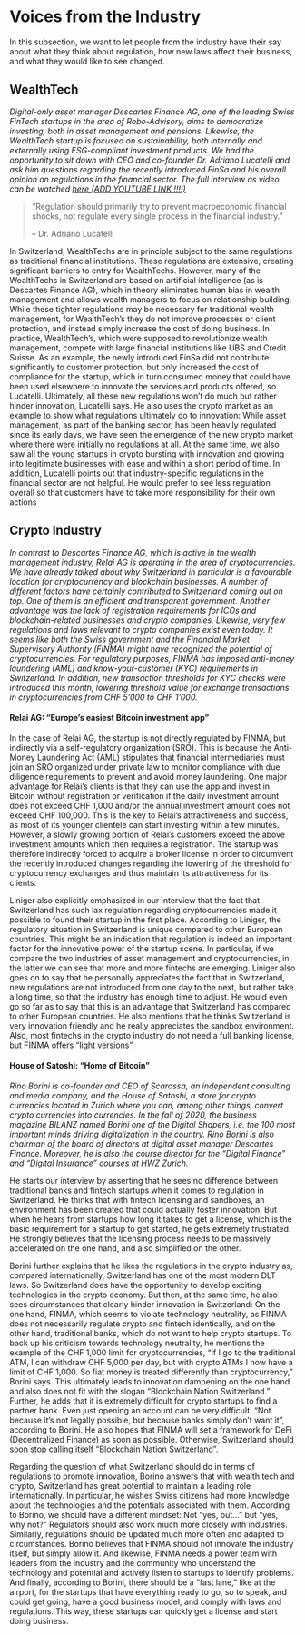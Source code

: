 # Voices from the Industry
In this subsection, we want to let people from the industry have their say about what they think about regulation, how new laws affect their business, and what they would like to see changed.

## WealthTech
*Digital-only asset manager Descartes Finance AG, one of the leading Swiss FinTech startups in the area of Robo-Advisory, aims to democratize investing, both in asset management and pensions. Likewise, the WealthTech startup is focused on sustainability, both internally and externally using ESG-compliant investment products. We had the opportunity to sit down with CEO and co-founder Dr. Adriano Lucatelli and ask him questions regarding the recently introduced FinSa and his overall opinion on regulations in the financial sector. The full interview as video can be watched [here (ADD YOUTUBE LINK !!!!)](https://www.youtube.com)*

> "Regulation should primarily try to prevent macroeconomic financial shocks, not regulate every single process in the financial industry."
>
> -- Dr. Adriano Lucatelli

In Switzerland, WealthTechs are in principle subject to the same regulations as traditional financial institutions. These regulations are extensive, creating significant barriers to entry for WealthTechs. However, many of the WealthTechs in Switzerland are based on artificial intelligence (as is Descartes Finance AG), which in theory eliminates human bias in wealth management and allows wealth managers to focus on relationship building. While these tighter regulations may be necessary for traditional wealth management, for WealthTech’s they do not improve processes or client protection, and instead simply increase the cost of doing business. In practice, WealthTech’s, which were supposed to revolutionize wealth management, compete with large financial institutions like UBS and Credit Suisse. 
As an example, the newly introduced FinSa did not contribute significantly to customer protection, but only increased the cost of compliance for the startup, which in turn consumed money that could have been used elsewhere to innovate the services and products offered, so Lucatelli. Ultimately, all these new regulations won't do much but rather hinder innovation, Lucatelli says.
He also uses the crypto market as an example to show what regulations ultimately do to innovation: While asset management, as part of the banking sector, has been heavily regulated since its early days, we have seen the emergence of the new crypto market where there were initially no regulations at all. At the same time, we also saw all the young startups in crypto bursting with innovation and growing into legitimate businesses with ease and within a short period of time. In addition, Lucatelli points out that industry-specific regulations in the financial sector are not helpful. He would prefer to see less regulation overall so that customers have to take more responsibility for their own actions

## Crypto Industry

*In contrast to Descartes Finance AG, which is active in the wealth management industry, Relai AG is operating in the area of cryptocurrencies. We have already talked about why Switzerland in particular is a favourable location for cryptocurrency and blockchain businesses. A number of different factors have certainly contributed to Switzerland coming out on top. One of them is an efficient and transparent government. Another advantage was the lack of registration requirements for ICOs and blockchain-related businesses and crypto companies. Likewise, very few regulations and laws relevant to crypto companies exist even today. It seems like both the Swiss government and the Financial Market Supervisory Authority (FINMA) might have recognized the potential of cryptocurrencies. For regulatory purposes, FINMA has imposed anti-money laundering (AML) and know-your-customer (KYC) requirements in Switzerland. In addition, new transaction thresholds for KYC checks were introduced this month, lowering threshold value for exchange transactions in cryptocurrencies from CHF 5’000 to CHF 1’000.*

#### Relai AG: “Europe’s easiest Bitcoin investment app”
In the case of Relai AG, the startup is not directly regulated by FINMA, but indirectly via a self-regulatory organization (SRO). This is because the Anti-Money Laundering Act (AML) stipulates that financial intermediaries must join an SRO organized under private law to monitor compliance with due diligence requirements to prevent and avoid money laundering. One major advantage for Relai’s clients is that they can use the app and invest in Bitcoin without registration or verification if the daily investment amount does not exceed CHF 1,000 and/or the annual investment amount does not exceed CHF 100,000. This is the key to Relai’s attractiveness and success, as most of its younger clientele can start investing within a few minutes. However, a slowly growing portion of Relai's customers exceed the above investment amounts which then requires a registration. The startup was therefore indirectly forced to acquire a broker license in order to circumvent the recently introduced changes regarding the lowering of the threshold for cryptocurrency exchanges and thus maintain its attractiveness for its clients.

Liniger also explicitly emphasized in our interview that the fact that Switzerland has such lax regulation regarding cryptocurrencies made it possible to found their startup in the first place. According to Liniger, the regulatory situation in Switzerland is unique compared to other European countries. This might be an indication that regulation is indeed an important factor for the innovative power of the startup scene. In particular, if we compare the two industries of asset management and cryptocurrencies, in the latter we can see that more and more fintechs are emerging. Liniger also goes on to say that he personally appreciates the fact that in Switzerland, new regulations are not introduced from one day to the next, but rather take a long time, so that the industry has enough time to adjust. He would even go so far as to say that this is an advantage that Switzerland has compared to other European countries. He also mentions that he thinks Switzerland is very innovation friendly and he really appreciates the sandbox environment. Also, most fintechs in the crypto industry do not need a full banking license, but FINMA offers "light versions". 

#### House of Satoshi: “Home of Bitcoin”
*Rino Borini is co-founder and CEO of Scarossa, an independent consulting and media company, and the House of Satoshi, a store for crypto currencies located in Zurich where you can, among other things, convert crypto currencies into currencies. In the fall of 2020, the business magazine BILANZ named Borini one of the Digital Shapers, i.e. the 100 most important minds driving digitalization in the country. Rino Borini is also chairman of the board of directors at digital asset manager Descartes Finance. Moreover, he is also the course director for the "Digital Finance" and "Digital Insurance" courses at HWZ Zurich.*

He starts our interview by asserting that he sees no difference between traditional banks and fintech startups when it comes to regulation in Switzerland. He thinks that with fintech licensing and sandboxes, an environment has been created that could actually foster innovation. But when he hears from startups how long it takes to get a license, which is the basic requirement for a startup to get started, he gets extremely frustrated. He strongly believes that the licensing process needs to be massively accelerated on the one hand, and also simplified on the other.

Borini further explains that he likes the regulations in the crypto industry as, compared internationally, Switzerland has one of the most modern DLT laws. So Switzerland does have the opportunity to develop exciting technologies in the crypto economy. But then, at the same time, he also sees circumstances that clearly hinder innovation in Switzerland: On the one hand, FINMA, which seems to violate technology neutrality, as FINMA does not necessarily regulate crypto and fintech identically, and on the other hand, traditional banks, which do not want to help crypto startups. To back up his criticism towards technology neutrality, he mentions the example of the CHF 1,000 limit for cryptocurrencies, "If I go to the traditional ATM, I can withdraw CHF 5,000 per day, but with crypto ATMs I now have a limit of CHF 1,000. So fiat money is treated differently than cryptocurrency," Borini says. This ultimately leads to innovation dampening on the one hand and also does not fit with the slogan "Blockchain Nation Switzerland." Further, he adds that it is extremely difficult for crypto startups to find a partner bank. Even just opening an account can be very difficult. “Not because it's not legally possible, but because banks simply don't want it”, according to Borini. He also hopes that FINMA will set a framework for DeFi (Decentralized Finance) as soon as possible. Otherwise, Switzerland should soon stop calling itself "Blockchain Nation Switzerland”. 

Regarding the question of what Switzerland should do in terms of regulations to promote innovation, Borino answers that with wealth tech and crypto, Switzerland has great potential to maintain a leading role internationally. In particular, he wishes Swiss citizens had more knowledge about the technologies and the potentials associated with them. According to Borino, we should have a different mindset: Not "yes, but..." but "yes, why not?" Regulators should also work much more closely with industries. Similarly, regulations should be updated much more often and adapted to circumstances. Borino believes that FINMA should not innovate the industry itself, but simply allow it. And likewise, FINMA needs a power team with leaders from the industry and the community who understand the technology and potential and actively listen to startups to identify problems. And finally, according to Borini, there should be a "fast lane," like at the airport, for the startups that have everything ready to go, so to speak, and could get going, have a good business model, and comply with laws and regulations. This way, these startups can quickly get a license and start doing business. 

